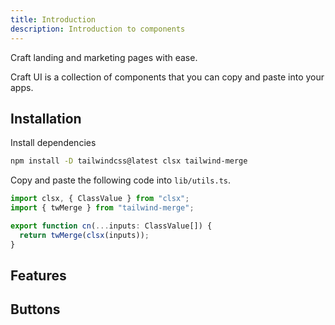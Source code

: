 ```yaml
---
title: Introduction
description: Introduction to components
---
```



Craft landing and marketing pages with ease. 

Craft UI is a collection of components that you can copy and paste into your apps.

## Installation

Install dependencies

```bash
npm install -D tailwindcss@latest clsx tailwind-merge
```

Copy and paste the following code into `lib/utils.ts`.

```js
import clsx, { ClassValue } from "clsx";
import { twMerge } from "tailwind-merge";

export function cn(...inputs: ClassValue[]) {
  return twMerge(clsx(inputs));
}
```

## Features

<Features list={featuresList} />

## Buttons

<Features list={buttonsList} />
